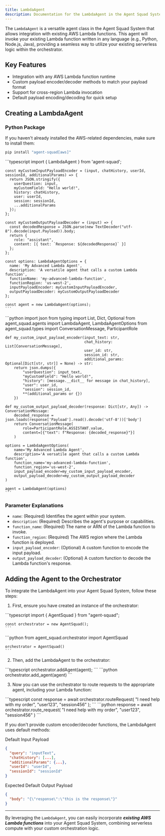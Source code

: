 ```yaml
---
title: LambdaAgent
description: Documentation for the LambdaAgent in the Agent Squad System
---
```


The `LambdaAgent` is a versatile agent class in the Agent Squad System that allows integration with existing AWS Lambda functions. This agent will invoke your existing Lambda function written in any language (e.g., Python, Node.js, Java), providing a seamless way to utilize your existing serverless logic within the orchestrator.

## Key Features

- Integration with any AWS Lambda function runtime
- Custom payload encoder/decoder methods to match your payload format
- Support for cross-region Lambda invocation
- Default payload encoding/decoding for quick setup

## Creating a LambdaAgent

### Python Package

If you haven't already installed the AWS-related dependencies, make sure to install them:

```bash
pip install "agent-squad[aws]"
```


<Tabs syncKey="runtime">
  <TabItem label="TypeScript" icon="seti:typescript" color="blue">
    ```typescript
    import { LambdaAgent } from 'agent-squad';

    const myCustomInputPayloadEncoder = (input, chatHistory, userId, sessionId, additionalParams) => {
      return JSON.stringify({
        userQuestion: input,
        myCustomField: "Hello world!",
        history: chatHistory,
        user: userId,
        session: sessionId,
        ...additionalParams
      });
    };

    const myCustomOutputPayloadDecoder = (input) => {
      const decodedResponse = JSON.parse(new TextDecoder("utf-8").decode(input.Payload)).body;
      return {
        role: "assistant",
        content: [{ text: `Response: ${decodedResponse}` }]
      };
    };

    const options: LambdaAgentOptions = {
      name: 'My Advanced Lambda Agent',
      description: 'A versatile agent that calls a custom Lambda function',
      functionName: 'my-advanced-lambda-function',
      functionRegion: 'us-west-2',
      inputPayloadEncoder: myCustomInputPayloadEncoder,
      outputPayloadDecoder: myCustomOutputPayloadDecoder
    };

    const agent = new LambdaAgent(options);
    ```
  </TabItem>
  <TabItem label="Python" icon="seti:python">
    ```python
    import json
    from typing import List, Dict, Optional
    from agent_squad.agents import LambdaAgent, LambdaAgentOptions
    from agent_squad.types import ConversationMessage, ParticipantRole

    def my_custom_input_payload_encoder(input_text: str,
                                        chat_history: List[ConversationMessage],
                                        user_id: str,
                                        session_id: str,
                                        additional_params: Optional[Dict[str, str]] = None) -> str:
        return json.dumps({
            "userQuestion": input_text,
            "myCustomField": "Hello world!",
            "history": [message.__dict__ for message in chat_history],
            "user": user_id,
            "session": session_id,
            **(additional_params or {})
        })

    def my_custom_output_payload_decoder(response: Dict[str, Any]) -> ConversationMessage:
        decoded_response = json.loads(response['Payload'].read().decode('utf-8'))['body']
        return ConversationMessage(
            role=ParticipantRole.ASSISTANT.value,
            content=[{"text": f"Response: {decoded_response}"}]
        )

    options = LambdaAgentOptions(
        name='My Advanced Lambda Agent',
        description='A versatile agent that calls a custom Lambda function',
        function_name='my-advanced-lambda-function',
        function_region='us-west-2',
        input_payload_encoder=my_custom_input_payload_encoder,
        output_payload_decoder=my_custom_output_payload_decoder
    )

    agent = LambdaAgent(options)
    ```
  </TabItem>
</Tabs>

### Parameter Explanations

- `name`: (Required) Identifies the agent within your system.
- `description`: (Required) Describes the agent's purpose or capabilities.
- `function_name`: (Required) The name or ARN of the Lambda function to invoke.
- `function_region`: (Required) The AWS region where the Lambda function is deployed.
- `input_payload_encoder`: (Optional) A custom function to encode the input payload.
- `output_payload_decoder`: (Optional) A custom function to decode the Lambda function's response.

## Adding the Agent to the Orchestrator

To integrate the LambdaAgent into your Agent Squad System, follow these steps:

1. First, ensure you have created an instance of the orchestrator:

<Tabs syncKey="runtime">
  <TabItem label="TypeScript" icon="seti:typescript" color="blue">
    ```typescript
    import { AgentSquad } from "agent-squad";

    const orchestrator = new AgentSquad();
    ```
  </TabItem>
  <TabItem label="Python" icon="seti:python">
    ```python
    from agent_squad.orchestrator import AgentSquad

    orchestrator = AgentSquad()
    ```
  </TabItem>
</Tabs>

2. Then, add the LambdaAgent to the orchestrator:

<Tabs syncKey="runtime">
  <TabItem label="TypeScript" icon="seti:typescript" color="blue">
    ```typescript
    orchestrator.addAgent(agent);
    ```
  </TabItem>
  <TabItem label="Python" icon="seti:python">
    ```python
    orchestrator.add_agent(agent)
    ```
  </TabItem>
</Tabs>

3. Now you can use the orchestrator to route requests to the appropriate agent, including your Lambda function:

<Tabs syncKey="runtime">
  <TabItem label="TypeScript" icon="seti:typescript" color="blue">
    ```typescript
    const response = await orchestrator.routeRequest(
      "I need help with my order",
      "user123",
      "session456"
    );
    ```
  </TabItem>
  <TabItem label="Python" icon="seti:python">
    ```python
    response = await orchestrator.route_request(
        "I need help with my order",
        "user123",
        "session456"
    )
    ```
  </TabItem>
</Tabs>

If you don't provide custom encoder/decoder functions, the LambdaAgent uses default methods:

Default Input Payload

```json
{
  "query": "inputText",
  "chatHistory": [...],
  "additionalParams": {...},
  "userId": "userId",
  "sessionId": "sessionId"
}
```

Expected Default Output Payload

```json
{
  "body": "{\"response\":\"this is the response\"}"
}
```

---

By leveraging the `LambdaAgent`, you can easily incorporate ***existing AWS Lambda functions*** into your Agent Squad System, combining serverless compute with your custom orchestration logic.